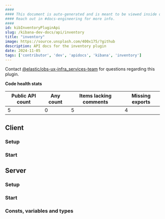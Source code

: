 ```yaml
---
####
#### This document is auto-generated and is meant to be viewed inside our experimental, new docs system.
#### Reach out in #docs-engineering for more info.
####
id: kibInventoryPluginApi
slug: /kibana-dev-docs/api/inventory
title: "inventory"
image: https://source.unsplash.com/400x175/?github
description: API docs for the inventory plugin
date: 2024-11-05
tags: ['contributor', 'dev', 'apidocs', 'kibana', 'inventory']
---
```




Contact [@elastic/obs-ux-infra_services-team](https://github.com/orgs/elastic/teams/obs-ux-infra_services-team) for questions regarding this plugin.

**Code health stats**

| Public API count  | Any count | Items lacking comments | Missing exports |
|-------------------|-----------|------------------------|-----------------|
| 5 | 0 | 5 | 4 |

## Client

### Setup
<DocDefinitionList data={[inventoryObj.client.setup]}/>

### Start
<DocDefinitionList data={[inventoryObj.client.start]}/>

## Server

### Setup
<DocDefinitionList data={[inventoryObj.server.setup]}/>

### Start
<DocDefinitionList data={[inventoryObj.server.start]}/>

### Consts, variables and types
<DocDefinitionList data={inventoryObj.server.misc}/>


